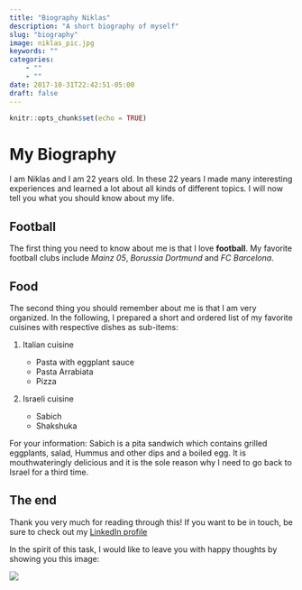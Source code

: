 ```yaml
---
title: "Biography Niklas"
description: "A short biography of myself"
slug: "biography"
image: niklas_pic.jpg
keywords: ""
categories: 
    - ""
    - ""
date: 2017-10-31T22:42:51-05:00
draft: false
---
```


```r
knitr::opts_chunk$set(echo = TRUE)
```

# My Biography

I am Niklas and I am 22 years old. In these 22 years I made many interesting experiences and learned a lot about all kinds of different topics. I will now tell you what you should know about my life. 


## Football

The first thing you need to know about me is that I love **football**. My favorite football clubs include *Mainz 05*, *Borussia Dortmund* and *FC Barcelona*. 


## Food

The second thing you should remember about me is that I am very organized. In the following, I prepared a short and ordered list of my favorite cuisines with respective dishes as sub-items: 

1. Italian cuisine

    + Pasta with eggplant sauce
    + Pasta Arrabiata
    + Pizza
  
2. Israeli cuisine 

    + Sabich
    + Shakshuka
  
For your information: Sabich is a pita sandwich which contains grilled eggplants, salad, Hummus and other dips and a boiled egg. It is mouthwateringly delicious and it is the sole reason why I need to go back to Israel for a third time. 


## The end

Thank you very much for reading through this! If you want to be in touch, be sure to check out my [LinkedIn profile](https://linkedin.com/in/niklasgaertner)

In the spirit of this task, I would like to leave you with happy thoughts by showing you this image: 

![](https://upload.wikimedia.org/wikipedia/en/a/a5/Donald_Duck_angry_transparent_background.png)